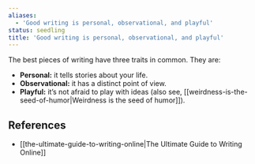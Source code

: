 ```yaml
---
aliases:
  - 'Good writing is personal, observational, and playful'
status: seedling
title: 'Good writing is personal, observational, and playful'
---
```

The best pieces of writing have three traits in common. They are:

- **Personal:** it tells stories about your life.
- **Observational:** it has a distinct point of view.
- **Playful:** it’s not afraid to play with ideas (also see, [[weirdness-is-the-seed-of-humor|Weirdness is the seed of humor]]).

## References

- [[the-ultimate-guide-to-writing-online|The Ultimate Guide to Writing Online]]
